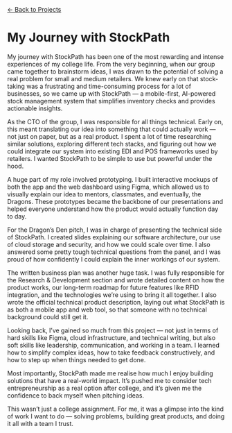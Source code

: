 ```{=html}
<a href="../index.html#projects" class="back-button back-top-left">
  ← Back to Projects
</a>
```

<h1>
My Journey with StockPath
</h1>
<p>
My journey with StockPath has been one of the most rewarding and intense experiences of my college life. From the very beginning, when our group came together to brainstorm ideas, I was drawn to the potential of solving a real problem for small and medium retailers. We knew early on that stock-taking was a frustrating and time-consuming process for a lot of businesses, so we came up with StockPath — a mobile-first, AI-powered stock management system that simplifies inventory checks and provides actionable insights.

As the CTO of the group, I was responsible for all things technical. Early on, this meant translating our idea into something that could actually work — not just on paper, but as a real product. I spent a lot of time researching similar solutions, exploring different tech stacks, and figuring out how we could integrate our system into existing EDI and POS frameworks used by retailers. I wanted StockPath to be simple to use but powerful under the hood.

A huge part of my role involved prototyping. I built interactive mockups of both the app and the web dashboard using Figma, which allowed us to visually explain our idea to mentors, classmates, and eventually, the Dragons. These prototypes became the backbone of our presentations and helped everyone understand how the product would actually function day to day.

For the Dragon’s Den pitch, I was in charge of presenting the technical side of StockPath. I created slides explaining our software architecture, our use of cloud storage and security, and how we could scale over time. I also answered some pretty tough technical questions from the panel, and I was proud of how confidently I could explain the inner workings of our system.

The written business plan was another huge task. I was fully responsible for the Research & Development section and wrote detailed content on how the product works, our long-term roadmap for future features like RFID integration, and the technologies we’re using to bring it all together. I also wrote the official technical product description, laying out what StockPath is as both a mobile app and web tool, so that someone with no technical background could still get it.

Looking back, I’ve gained so much from this project — not just in terms of hard skills like Figma, cloud infrastructure, and technical writing, but also soft skills like leadership, communication, and working in a team. I learned how to simplify complex ideas, how to take feedback constructively, and how to step up when things needed to get done.

Most importantly, StockPath made me realise how much I enjoy building solutions that have a real-world impact. It’s pushed me to consider tech entrepreneurship as a real option after college, and it’s given me the confidence to back myself when pitching ideas.

This wasn’t just a college assignment. For me, it was a glimpse into the kind of work I want to do — solving problems, building great products, and doing it all with a team I trust.
</p>